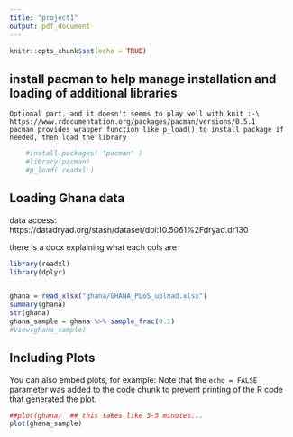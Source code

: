 ---
title: "project1"
output: pdf_document
---

```{r setup, include=FALSE}
knitr::opts_chunk$set(echo = TRUE)
```


## install pacman to help manage installation and loading of additional libraries
    
    Optional part, and it doesn't seems to play well with knit :-\
    https://www.rdocumentation.org/packages/pacman/versions/0.5.1
    pacman provides wrapper function like p_load() to install package if needed, then load the library 
    
```{r install_pacman}
    #install.packages( "pacman" )
    #library(pacman) 
    #p_load( readxl )
```


## Loading Ghana data 
data access: https://datadryad.org/stash/dataset/doi:10.5061%2Fdryad.dr130 

there is a docx explaining what each cols are


```{r ghana}

library(readxl)
library(dplyr)


ghana = read_xlsx("ghana/GHANA_PLoS_upload.xlsx")
summary(ghana)
str(ghana)
ghana_sample = ghana %>% sample_frac(0.1)
#View(ghana_sample)
```

## Including Plots

You can also embed plots, for example:
Note that the `echo = FALSE` parameter was added to the code chunk to prevent printing of the R code that generated the plot.


```{r pressure, echo=FALSE}
##plot(ghana)  ## this takes like 3-5 minutes... 
plot(ghana_sample)
```

